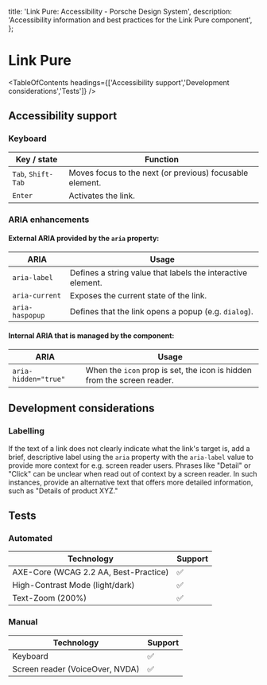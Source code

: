 
  title: 'Link Pure: Accessibility - Porsche Design System',
  description: 'Accessibility information and best practices for the Link Pure component',
};

# Link Pure <ComponentStatus tagName="p-link-pure"></ComponentStatus>

<TableOfContents headings={['Accessibility support','Development considerations','Tests']} />

## Accessibility support

### Keyboard

| Key / state        | Function                                                 |
| ------------------ | -------------------------------------------------------- |
| `Tab`, `Shift-Tab` | Moves focus to the next (or previous) focusable element. |
| `Enter`            | Activates the link.                                      |

### ARIA enhancements

#### External **ARIA** provided by the `aria` property:

| ARIA            | Usage                                                       |
| --------------- | ----------------------------------------------------------- |
| `aria-label`    | Defines a string value that labels the interactive element. |
| `aria-current`  | Exposes the current state of the link.                      |
| `aria-haspopup` | Defines that the link opens a popup (e.g. `dialog`).        |

#### Internal **ARIA** that is managed by the component:

| ARIA                 | Usage                                                                   |
| -------------------- | ----------------------------------------------------------------------- |
| `aria-hidden="true"` | When the `icon` prop is set, the icon is hidden from the screen reader. |

## Development considerations

### Labelling

If the text of a link does not clearly indicate what the link's target is, add a brief, descriptive label using the
`aria` property with the `aria-label` value to provide more context for e.g. screen reader users. Phrases like "Detail"
or "Click" can be unclear when read out of context by a screen reader. In such instances, provide an alternative text
that offers more detailed information, such as "Details of product XYZ."

## Tests

### Automated

| Technology                            | Support |
| ------------------------------------- | ------- |
| AXE-Core (WCAG 2.2 AA, Best-Practice) | ✅      |
| High-Contrast Mode (light/dark)       | ✅      |
| Text-Zoom (200%)                      | ✅      |

### Manual

| Technology                      | Support |
| ------------------------------- | ------- |
| Keyboard                        | ✅      |
| Screen reader (VoiceOver, NVDA) | ✅      |
